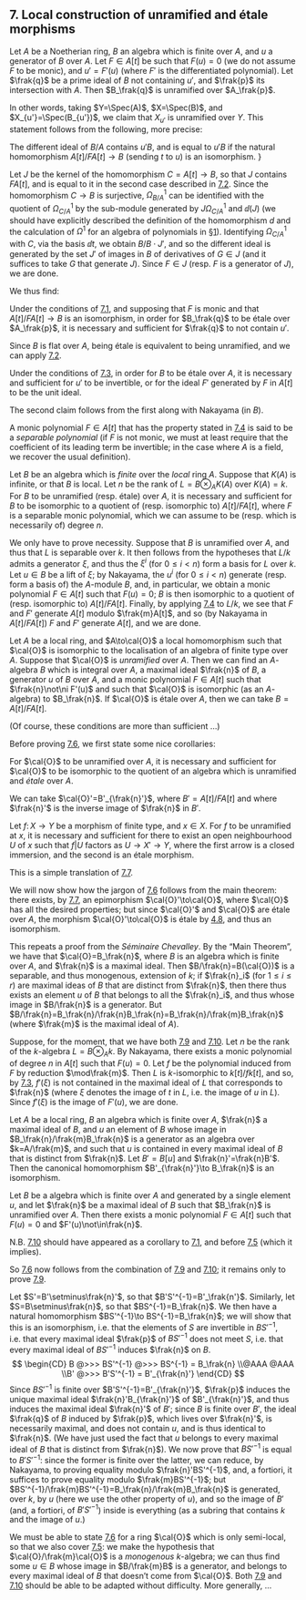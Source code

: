 ## 7. Local construction of unramified and étale morphisms {#I.7}

\oldpage{10}

::: {.itenv #I.7.1 title="Proposition 7.1"}
Let $A$ be a Noetherian ring, $B$ an algebra which is finite over $A$, and $u$ a generator of $B$ over $A$.
Let $F\in A[t]$ be such that $F(u)=0$ (we do not assume $F$ to be monic), and $u'=F'(u)$ (where $F'$ is the differentiated polynomial).
Let $\frak{q}$ be a prime ideal of $B$ not containing $u'$, and $\frak{p}$ its intersection with $A$.
Then $B_\frak{q}$ is unramified over $A_\frak{p}$.
:::

In other words, taking $Y=\Spec(A)$, $X=\Spec(B)$, and $X_{u'}=\Spec(B_{u'})$, we claim that $X_{u'}$ is unramified over $Y$.
This statement follows from the following, more precise:

::: {.itenv #I.7.2 title="Corollary 7.2"}
The different ideal of $B/A$ contains $u'B$, and is equal to $u'B$ if the natural homomorphism $A[t]/FA[t]\to B$ (sending $t$ to $u$) is an isomorphism.
}
:::

::: {.proof}
Let $J$ be the kernel of the homomorphism $C=A[t]\to B$, so that $J$ contains $FA[t]$, and is equal to it in the second case described in [7.2](#I.7.2).
Since the homomorphism $C\to B$ is surjective, $\Omega_{B/A}^1$ can be identified with the quotient of $\Omega_{C/A}^1$ by the sub-module generated by $J\Omega_{C/A}^1$ and $\dd(J)$ (we should have explicitly described the definition of the homomorphism $d$ and the calculation of $\Omega^1$ for an algebra of polynomials in [§1](#I.1)).
Identifying $\Omega_{C/A}^1$ with $C$, via the basis $\dd t$, we obtain $B/B\cdot J'$, and so the different ideal is generated by the set $J'$ of images in $B$ of derivatives of $G\in J$ (and it suffices to take $G$ that generate $J$).
Since $F\in J$ (resp. $F$ is a generator of $J$), we are done.
:::

We thus find:

::: {.itenv #I.7.3 title="Corollary 7.3"}
Under the conditions of [7.1](#I.7.1), and supposing that $F$ is monic and that $A[t]/FA[t]\to B$ is an isomorphism, in order for $B_\frak{q}$ to be étale over $A_\frak{p}$, it is necessary and sufficient for $\frak{q}$ to not contain $u'$.
:::

::: {.proof}
Since $B$ is flat over $A$, being étale is equivalent to being unramified, and we can apply [7.2](#I.7.2).
:::

::: {.itenv #I.7.4 title="Corollary 7.4"}
Under the conditions of [7.3](#I.7.3), in order for $B$ to be étale over $A$, it is necessary and sufficient for $u'$ to be invertible, or for the ideal $F'$ generated by $F$ in $A[t]$ to be the unit ideal.
:::

::: {.proof}
The second claim follows from the first along with Nakayama (in $B$).
:::

\oldpage{11}

A monic polynomial $F\in A[t]$ that has the property stated in [7.4](#I.7.4) is said to be a _separable polynomial_ (if $F$ is not monic, we must at least require that the coefficient of its leading term be invertible; in the case where $A$ is a field, we recover the usual definition).

::: {.itenv #I.7.5 title="Corollary 7.5"}
Let $B$ be an algebra which is _finite_ over the _local_ ring $A$.
Suppose that $K(A)$ is infinite, or that $B$ is local.
Let $n$ be the rank of $L=B\otimes_A K(A)$ over $K(A)=k$.
For $B$ to be unramified (resp. étale) over $A$, it is necessary and sufficient for $B$ to be isomorphic to a quotient of (resp. isomorphic to) $A[t]/FA[t]$, where $F$ is a separable monic polynomial, which we can assume to be (resp. which is necessarily of) degree $n$.
:::

::: {.proof}
We only have to prove necessity.
Suppose that $B$ is unramified over $A$, and thus that $L$ is separable over $k$.
It then follows from the hypotheses that $L/k$ admits a generator $\xi$, and thus the $\xi^i$ (for $0\leq i<n$) form a basis for $L$ over $k$.
Let $u\in B$ be a lift of $\xi$;
by Nakayama, the $u^i$ (for $0\leq i<n$) generate (resp. form a basis of) the $A$-module $B$, and, in particular, we obtain a monic polynomial $F\in A[t]$ such that $F(u)=0$;
$B$ is then isomorphic to a quotient of (resp. isomorphic to) $A[t]/FA[t]$.
Finally, by applying [7.4](#I.7.4) to $L/k$, we see that $F$ and $F'$ generate $A[t]$ modulo $\frak{m}A[t]$, and so (by Nakayama in $A[t]/FA[t]$) $F$ and $F'$ generate $A[t]$, and we are done.
:::

::: {.itenv #I.7.6 title="Theorem 7.6"}
Let $A$ be a local ring, and $A\to\cal{O}$ a local homomorphism such that $\cal{O}$ is isomorphic to the localisation of an algebra of finite type over $A$.
Suppose that $\cal{O}$ is _unramified_ over $A$.
Then we can find an $A$-algebra $B$ which is integral over $A$, a maximal ideal $\frak{n}$ of $B$, a generator $u$ of $B$ over $A$, and a monic polynomial $F\in A[t]$ such that $\frak{n}\not\ni F'(u)$ and such that $\cal{O}$ is isomorphic (as an $A$-algebra) to $B_\frak{n}$.
If $\cal{O}$ is étale over $A$, then we can take $B=A[t]/FA[t]$.
:::

(Of course, these conditions are more than sufficient ...)

Before proving [7.6](#I.7.6), we first state some nice corollaries:

::: {.itenv #I.7.7 title="Corollary 7.7"}
For $\cal{O}$ to be unramified over $A$, it is necessary and sufficient for $\cal{O}$ to be isomorphic to the quotient of an algebra which is unramified and _étale_ over $A$.
:::

::: {.proof}
We can take $\cal{O}'=B'_{\frak{n}'}$, where $B'=A[t]/FA[t]$ and where $\frak{n}'$ is the inverse image of $\frak{n}$ in $B'$.
:::

\oldpage{12}

::: {.itenv #I.7.8 title="Corollary 7.8"}
Let $f\colon X\to Y$ be a morphism of finite type, and $x\in X$.
For $f$ to be unramified at $x$, it is necessary and sufficient for there to exist an open neighbourhood $U$ of $x$ such that $f|U$ factors as $U\to X'\to Y$, where the first arrow is a closed immersion, and the second is an étale morphism.
:::

::: {.proof}
This is a simple translation of [7.7](#I.7.7).
:::

We will now show how the jargon of [7.6](#I.7.6) follows from the main theorem:
there exists, by [7.7](#I.7.7), an epimorphism $\cal{O}'\to\cal{O}$, where $\cal{O}$ has all the desired properties;
but since $\cal{O}'$ and $\cal{O}$ are étale over $A$, the morphism $\cal{O}'\to\cal{O}$ is étale by [4.8](#I.4.8), and thus an isomorphism.

::: {.proof name="of Theorem 7.6"}
This repeats a proof from the _Séminaire Chevalley_.
By the "Main Theorem", we have that $\cal{O}=B_\frak{n}$, where $B$ is an algebra which is finite over $A$, and $\frak{n}$ is a maximal ideal.
Then $B/\frak{n}=B(\cal{O})$ is a separable, and thus monogenous, extension of $k$;
if $\frak{n}_i$ (for $1\leq i\leq r$) are maximal ideas of $B$ that are distinct from $\frak{n}$, then there thus exists an element $u$ of $B$ that belongs to all the $\frak{n}_i$, and thus whose image in $B/\frak{n}$ is a generator.
But $B/\frak{n}=B_\frak{n}/\frak{n}B_\frak{n}=B_\frak{n}/\frak{m}B_\frak{n}$ (where $\frak{m}$ is the maximal ideal of $A$).

Suppose, for the moment, that we have both [7.9](#I.7.9) and [7.10](#I.7.10).
Let $n$ be the rank of the $k$-algebra $L=B\otimes_A k$.
By Nakayama, there exists a monic polynomial of degree $n$ in $A[t]$ such that $F(u)=0$.
Let $f$ be the polynomial induced from $F$ by reduction $\mod\frak{m}$.
Then $L$ is $k$-isomorphic to $k[t]/fk[t]$, and so, by [7.3](#I.7.3), $f'(\xi)$ is not contained in the maximal ideal of $L$ that corresponds to $\frak{n}$ (where $\xi$ denotes the image of $t$ in $L$, i.e. the image of $u$ in $L$).
Since $f'(\xi)$ is the image of $F'(u)$, we are done.
:::

::: {.itenv #I.7.9 title="Lemma 7.9"}
Let $A$ be a local ring, $B$ an algebra which is finite over $A$, $\frak{n}$ a maximal ideal of $B$, and $u$ an element of $B$ whose image in $B_\frak{n}/\frak{m}B_\frak{n}$ is a generator as an algebra over $k=A/\frak{m}$, and such that $u$ is contained in every maximal ideal of $B$ that is distinct from $\frak{n}$.
Let $B'=B[u]$ and $\frak{n}'=\frak{n}B'$.
Then the canonical homomorphism $B'_{\frak{n}'}\to B_\frak{n}$ is an isomorphism.
:::

::: {.itenv #I.7.10 title="Lemma 7.10"}
Let $B$ be a algebra which is finite over $A$ and generated by a single element $u$, and let $\frak{n}$ be a maximal ideal of $B$ such that $B_\frak{n}$ is unramified over $A$.
Then there exists a monic polynomial $F\in A[t]$ such that $F(u)=0$ and $F'(u)\not\in\frak{n}$.
:::

N.B. [7.10](#I.7.10) should have appeared as a corollary to [7.1](#I.7.1), and before [7.5](#I.7.5) (which it implies).

\oldpage{13}

So [7.6](#I.7.6) now follows from the combination of [7.9](#I.7.9) and [7.10](#I.7.10);
it remains only to prove [7.9](#I.7.9).

::: {.proof name="of Lemma 7.9"}
Let $S'=B'\setminus\frak{n}'$, so that $B'S'^{-1}=B'_\frak{n'}$.
Similarly, let $S=B\setminus\frak{n}$, so that $BS^{-1}=B_\frak{n}$.
We then have a natural homomorphism $BS'^{-1}\to BS^{-1}=B_\frak{n}$;
we will show that this is an isomorphism, i.e. that the elements of $S$ are invertible in $BS'^{-1}$, i.e. that every maximal ideal $\frak{p}$ of $BS'^{-1}$ does not meet $S$, i.e. that every maximal ideal of $BS'^{-1}$ induces $\frak{n}$ on $B$.
$$
  \begin{CD}
    B @>>> BS'^{-1} @>>> BS^{-1} = B_\frak{n}
  \\@AAA @AAA
  \\B' @>>> B'S'^{-1} = B'_{\frak{n}'}
  \end{CD}
$$
Since $BS'^{-1}$ is finite over $B'S'^{-1}=B'_{\frak{n}'}$, $\frak{p}$ induces the unique maximal ideal $\frak{n}'B_{\frak{n}'}$ of $B'_{\frak{n}'}$, and thus induces the maximal ideal $\frak{n}'$ of $B'$;
since $B$ is finite over $B'$, the ideal $\frak{q}$ of $B$ induced by $\frak{p}$, which lives over $\frak{n}'$, is necessarily maximal, and does not contain $u$, and is thus identical to $\frak{n}$.
(We have just used the fact that $u$ belongs to every maximal ideal of $B$ that is distinct from $\frak{n}$).
We now prove that $BS'^{-1}$ is equal to $B'S'^{-1}$:
since the former is finite over the latter, we can reduce, by Nakayama, to proving equality modulo $\frak{n}'BS'^{-1}$, and, a fortiori, it suffices to prove equality modulo $\frak{m}BS'^{-1}$;
but $BS'^{-1}/\frak{m}BS'^{-1}=B_\frak{n}/\frak{m}B_\frak{n}$ is generated, over $k$, by $u$ (here we use the other property of $u$), and so the image of $B'$ (and, a fortiori, of $B'S'^{-1}$) inside is everything (as a subring that contains $k$ and the image of $u$.)
:::

::: {.rmenv title="Remark"}
We must be able to state [7.6](#I.7.6) for a ring $\cal{O}$ which is only semi-local, so that we also cover [7.5](#I.7.5):
we make the hypothesis that $\cal{O}/\frak{m}\cal{O}$ is a _monogenous_ $k$-algebra;
we can thus find some $u\in B$ whose image in $B/\frak{m}B$ is a generator, and belongs to every maximal ideal of $B$ that doesn't come from $\cal{O}$.
Both [7.9](#I.7.9) and [7.10](#I.7.10) should be able to be adapted without difficulty.
More generally, ...
:::
